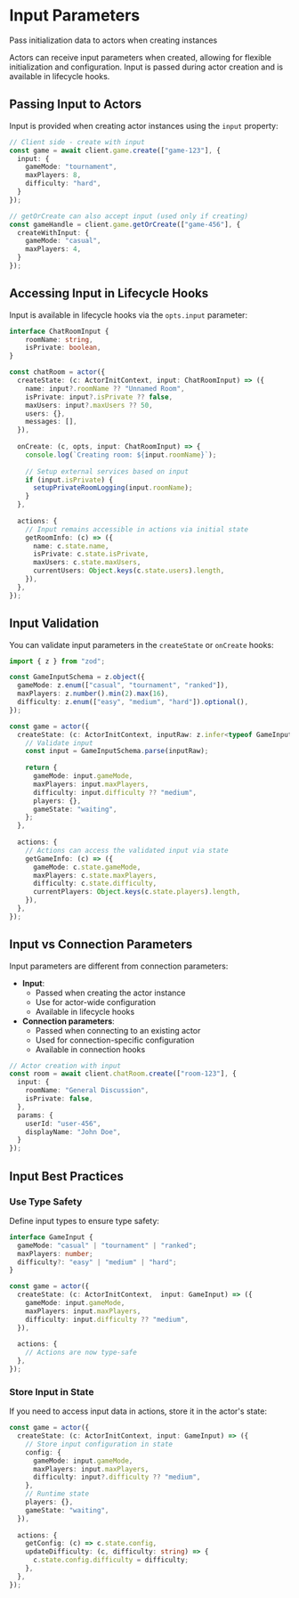 # Input Parameters

Pass initialization data to actors when creating instances

Actors can receive input parameters when created, allowing for flexible initialization and configuration. Input is passed during actor creation and is available in lifecycle hooks.

## Passing Input to Actors

Input is provided when creating actor instances using the `input` property:

```typescript
// Client side - create with input
const game = await client.game.create(["game-123"], {
  input: {
    gameMode: "tournament",
    maxPlayers: 8,
    difficulty: "hard",
  }
});

// getOrCreate can also accept input (used only if creating)
const gameHandle = client.game.getOrCreate(["game-456"], {
  createWithInput: {
    gameMode: "casual",
    maxPlayers: 4,
  }
});
```

## Accessing Input in Lifecycle Hooks

Input is available in lifecycle hooks via the `opts.input` parameter:

```typescript
interface ChatRoomInput {
	roomName: string,
	isPrivate: boolean,
}

const chatRoom = actor({
  createState: (c: ActorInitContext, input: ChatRoomInput) => ({
    name: input?.roomName ?? "Unnamed Room",
    isPrivate: input?.isPrivate ?? false,
    maxUsers: input?.maxUsers ?? 50,
    users: {},
    messages: [],
  }),
  
  onCreate: (c, opts, input: ChatRoomInput) => {
    console.log(`Creating room: ${input.roomName}`);
    
    // Setup external services based on input
    if (input.isPrivate) {
      setupPrivateRoomLogging(input.roomName);
    }
  },
  
  actions: {
    // Input remains accessible in actions via initial state
    getRoomInfo: (c) => ({
      name: c.state.name,
      isPrivate: c.state.isPrivate,
      maxUsers: c.state.maxUsers,
      currentUsers: Object.keys(c.state.users).length,
    }),
  },
});
```

## Input Validation

You can validate input parameters in the `createState` or `onCreate` hooks:

```typescript
import { z } from "zod";

const GameInputSchema = z.object({
  gameMode: z.enum(["casual", "tournament", "ranked"]),
  maxPlayers: z.number().min(2).max(16),
  difficulty: z.enum(["easy", "medium", "hard"]).optional(),
});

const game = actor({
  createState: (c: ActorInitContext, inputRaw: z.infer<typeof GameInputSchema>) => {
    // Validate input
    const input = GameInputSchema.parse(inputRaw);
    
    return {
      gameMode: input.gameMode,
      maxPlayers: input.maxPlayers,
      difficulty: input.difficulty ?? "medium",
      players: {},
      gameState: "waiting",
    };
  },
  
  actions: {
    // Actions can access the validated input via state
    getGameInfo: (c) => ({
      gameMode: c.state.gameMode,
      maxPlayers: c.state.maxPlayers,
      difficulty: c.state.difficulty,
      currentPlayers: Object.keys(c.state.players).length,
    }),
  },
});
```

## Input vs Connection Parameters

Input parameters are different from connection parameters:

- **Input**:
  - Passed when creating the actor instance
  - Use for actor-wide configuration
  - Available in lifecycle hooks
- **Connection parameters**:
  - Passed when connecting to an existing actor
  - Used for connection-specific configuration
  - Available in connection hooks

```typescript
// Actor creation with input
const room = await client.chatRoom.create(["room-123"], {
  input: {
    roomName: "General Discussion",
    isPrivate: false,
  },
  params: {
    userId: "user-456",
    displayName: "John Doe",
  }
});
```

## Input Best Practices

### Use Type Safety

Define input types to ensure type safety:

```typescript
interface GameInput {
  gameMode: "casual" | "tournament" | "ranked";
  maxPlayers: number;
  difficulty?: "easy" | "medium" | "hard";
}

const game = actor({
  createState: (c: ActorInitContext,  input: GameInput) => ({
    gameMode: input.gameMode,
    maxPlayers: input.maxPlayers,
    difficulty: input.difficulty ?? "medium",
  }),
  
  actions: {
    // Actions are now type-safe
  },
});
```

### Store Input in State

If you need to access input data in actions, store it in the actor's state:

```typescript
const game = actor({
  createState: (c: ActorInitContext, input: GameInput) => ({
    // Store input configuration in state
    config: {
      gameMode: input.gameMode,
      maxPlayers: input.maxPlayers,
      difficulty: input?.difficulty ?? "medium",
    },
    // Runtime state
    players: {},
    gameState: "waiting",
  }),
  
  actions: {
    getConfig: (c) => c.state.config,
    updateDifficulty: (c, difficulty: string) => {
      c.state.config.difficulty = difficulty;
    },
  },
});
```
